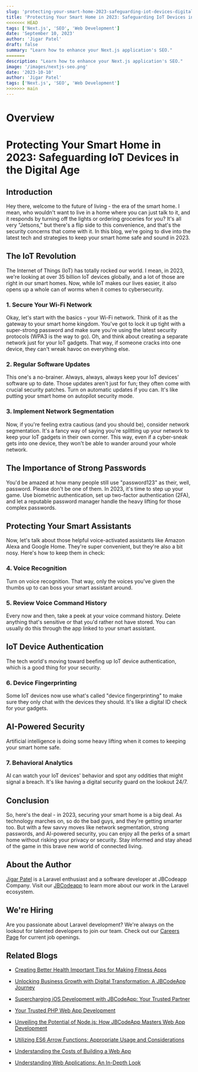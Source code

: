 ```yaml
---
slug: 'protecting-your-smart-home-2023-safeguarding-iot-devices-digital-age'
title: 'Protecting Your Smart Home in 2023: Safeguarding IoT Devices in the Digital Age'
<<<<<<< HEAD
tags: ['Next.js', 'SEO', 'Web Development']
date: 'September 10, 2023'
author: 'Jigar Patel'
draft: false
summary: "Learn how to enhance your Next.js application's SEO."
=======
description: "Learn how to enhance your Next.js application's SEO."
image: '/images/nextjs-seo.png'
date: '2023-10-10'
author: 'Jigar Patel'
tags: ['Next.js', 'SEO', 'Web Development']
>>>>>>> main
---
```


# Overview

<TOCInline toc={props.toc} exclude="Overview" toHeading={2} />

# Protecting Your Smart Home in 2023: Safeguarding IoT Devices in the Digital Age

## Introduction

Hey there, welcome to the future of living - the era of the smart home. I mean, who wouldn't want to live in a home where you can just talk to it, and it responds by turning off the lights or ordering groceries for you? It's all very "Jetsons," but there's a flip side to this convenience, and that's the security concerns that come with it. In this blog, we're going to dive into the latest tech and strategies to keep your smart home safe and sound in 2023.

## The IoT Revolution

The Internet of Things (IoT) has totally rocked our world. I mean, in 2023, we're looking at over 35 billion IoT devices globally, and a lot of those are right in our smart homes. Now, while IoT makes our lives easier, it also opens up a whole can of worms when it comes to cybersecurity.

### 1. Secure Your Wi-Fi Network

Okay, let's start with the basics - your Wi-Fi network. Think of it as the gateway to your smart home kingdom. You've got to lock it up tight with a super-strong password and make sure you're using the latest security protocols (WPA3 is the way to go). Oh, and think about creating a separate network just for your IoT gadgets. That way, if someone cracks into one device, they can't wreak havoc on everything else.

### 2. Regular Software Updates

This one's a no-brainer. Always, always, always keep your IoT devices' software up to date. Those updates aren't just for fun; they often come with crucial security patches. Turn on automatic updates if you can. It's like putting your smart home on autopilot security mode.

### 3. Implement Network Segmentation

Now, if you're feeling extra cautious (and you should be), consider network segmentation. It's a fancy way of saying you're splitting up your network to keep your IoT gadgets in their own corner. This way, even if a cyber-sneak gets into one device, they won't be able to wander around your whole network.

## The Importance of Strong Passwords

You'd be amazed at how many people still use "password123" as their, well, password. Please don't be one of them. In 2023, it's time to step up your game. Use biometric authentication, set up two-factor authentication (2FA), and let a reputable password manager handle the heavy lifting for those complex passwords.

## Protecting Your Smart Assistants

Now, let's talk about those helpful voice-activated assistants like Amazon Alexa and Google Home. They're super convenient, but they're also a bit nosy. Here's how to keep them in check:

### 4. Voice Recognition

Turn on voice recognition. That way, only the voices you've given the thumbs up to can boss your smart assistant around.

### 5. Review Voice Command History

Every now and then, take a peek at your voice command history. Delete anything that's sensitive or that you'd rather not have stored. You can usually do this through the app linked to your smart assistant.

## IoT Device Authentication

The tech world's moving toward beefing up IoT device authentication, which is a good thing for your security.

### 6. Device Fingerprinting

Some IoT devices now use what's called "device fingerprinting" to make sure they only chat with the devices they should. It's like a digital ID check for your gadgets.

## AI-Powered Security

Artificial intelligence is doing some heavy lifting when it comes to keeping your smart home safe.

### 7. Behavioral Analytics

AI can watch your IoT devices' behavior and spot any oddities that might signal a breach. It's like having a digital security guard on the lookout 24/7.

## Conclusion

So, here's the deal - in 2023, securing your smart home is a big deal. As technology marches on, so do the bad guys, and they're getting smarter too. But with a few savvy moves like network segmentation, strong passwords, and AI-powered security, you can enjoy all the perks of a smart home without risking your privacy or security. Stay informed and stay ahead of the game in this brave new world of connected living.

## About the Author

[Jigar Patel](https://expertlaravel.com) is a Laravel enthusiast and a software developer at JBCodeapp Company. Visit our [JBCodeapp](https://jbcodeapp.com) to learn more about our work in the Laravel ecosystem.

## We're Hiring

Are you passionate about Laravel development? We're always on the lookout for talented developers to join our team. Check out our [Careers Page](https://jbcodeapp.com/career) for current job openings.

## Related Blogs

- [Creating Better Health Important Tips for Making Fitness Apps](fitness-app-development-tips)

- [Unlocking Business Growth with Digital Transformation: A JBCodeApp Journey](jbcodeapp-guide-future-ready-business)

- [Supercharging iOS Development with JBCodeApp: Your Trusted Partner](supercharging-ios-development-jbcodeapp)

- [Your Trusted PHP Web App Development](trusted-php-web-app-development-partner)

- [Unveiling the Potential of Node.js: How JBCodeApp Masters Web App Development](unveiling-potential-nodejs-jbcodeapp-masters-web-app-development)

- [Utilizing ES6 Arrow Functions: Appropriate Usage and Considerations](utilizing-es6-arrow-functions-appropriate-usage-and-considerations)

- [Understanding the Costs of Building a Web App](web-app-development-costs)

- [Understanding Web Applications: An In-Depth Look](web-applications-in-depth)
